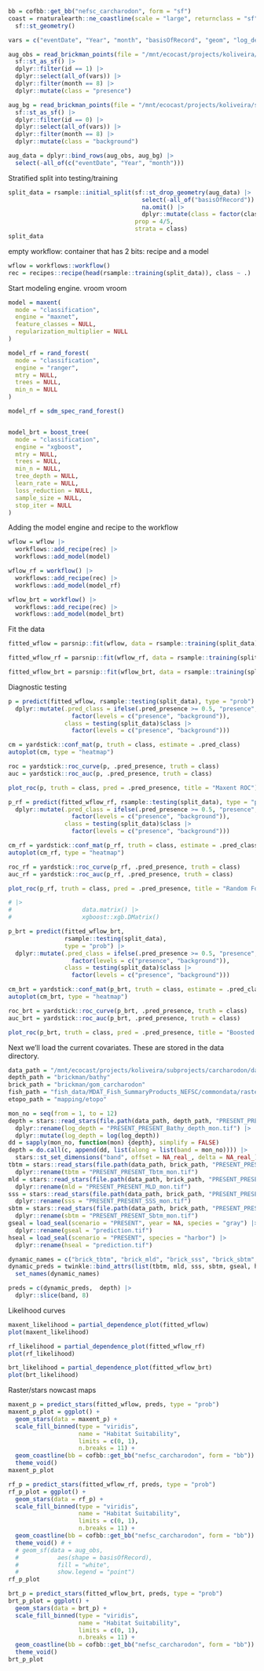 
```r
bb = cofbb::get_bb("nefsc_carcharodon", form = "sf")
coast = rnaturalearth::ne_coastline(scale = "large", returnclass = "sf") |>
  sf::st_geometry()

vars = c("eventDate", "Year", "month", "basisOfRecord", "geom", "log_depth", "brick_tbtm", "brick_mld", "brick_sss", "brick_sbtm", "gseal", "hseal")

aug_obs = read_brickman_points(file = "/mnt/ecocast/projects/koliveira/subprojects/carcharodon/workflows/get_data_workflow/versions/v01/v01.003/brickman_covar_obs_bg.gpkg") |>
  sf::st_as_sf() |>
  dplyr::filter(id == 1) |>
  dplyr::select(all_of(vars)) |>
  dplyr::filter(month == 8) |>
  dplyr::mutate(class = "presence")

aug_bg = read_brickman_points(file = "/mnt/ecocast/projects/koliveira/subprojects/carcharodon/workflows/get_data_workflow/versions/v01/v01.003/brickman_covar_obs_bg.gpkg") |>
  sf::st_as_sf() |>
  dplyr::filter(id == 0) |>
  dplyr::select(all_of(vars)) |>
  dplyr::filter(month == 8) |>
  dplyr::mutate(class = "background")

aug_data = dplyr::bind_rows(aug_obs, aug_bg) |>
  select(-all_of(c("eventDate", "Year", "month")))

```

Stratified split into testing/training
```r
split_data = rsample::initial_split(sf::st_drop_geometry(aug_data) |>
                                      select(-all_of("basisOfRecord")) |>
                                      na.omit() |>
                                      dplyr::mutate(class = factor(class)), 
                                    prop = 4/5, 
                                    strata = class) 
split_data
```

empty workflow: container that has 2 bits: recipe and a model
```r
wflow = workflows::workflow()
rec = recipes::recipe(head(rsample::training(split_data)), class ~ .)
```

Start modeling engine. vroom vroom
```r
model = maxent(
  mode = "classification",
  engine = "maxnet",
  feature_classes = NULL,
  regularization_multiplier = NULL
)

model_rf = rand_forest(
  mode = "classification",
  engine = "ranger",
  mtry = NULL,
  trees = NULL,
  min_n = NULL
)

model_rf = sdm_spec_rand_forest()


model_brt = boost_tree(
  mode = "classification",
  engine = "xgboost",
  mtry = NULL,
  trees = NULL,
  min_n = NULL,
  tree_depth = NULL,
  learn_rate = NULL,
  loss_reduction = NULL,
  sample_size = NULL,
  stop_iter = NULL
)
```

Adding the model engine and recipe to the workflow
```r
wflow = wflow |>
  workflows::add_recipe(rec) |>
  workflows::add_model(model)

wflow_rf = workflow() |>
  workflows::add_recipe(rec) |>
  workflows::add_model(model_rf)

wflow_brt = workflow() |>
  workflows::add_recipe(rec) |>
  workflows::add_model(model_brt)
```

Fit the data
```r
fitted_wflow = parsnip::fit(wflow, data = rsample::training(split_data))

fitted_wflow_rf = parsnip::fit(wflow_rf, data = rsample::training(split_data))

fitted_wflow_brt = parsnip::fit(wflow_brt, data = rsample::training(split_data))
```

Diagnostic testing
```r
p = predict(fitted_wflow, rsample::testing(split_data), type = "prob") |>
  dplyr::mutate(.pred_class = ifelse(.pred_presence >= 0.5, "presence", "background") |>
                  factor(levels = c("presence", "background")),
                class = testing(split_data)$class |>
                  factor(levels = c("presence", "background")))

cm = yardstick::conf_mat(p, truth = class, estimate = .pred_class)
autoplot(cm, type = "heatmap")

roc = yardstick::roc_curve(p, .pred_presence, truth = class)
auc = yardstick::roc_auc(p, .pred_presence, truth = class)

plot_roc(p, truth = class, pred = .pred_presence, title = "Maxent ROC")

```

```r
p_rf = predict(fitted_wflow_rf, rsample::testing(split_data), type = "prob") |>
  dplyr::mutate(.pred_class = ifelse(.pred_presence >= 0.5, "presence", "background") |>
                  factor(levels = c("presence", "background")),
                class = testing(split_data)$class |>
                  factor(levels = c("presence", "background")))

cm_rf = yardstick::conf_mat(p_rf, truth = class, estimate = .pred_class)
autoplot(cm_rf, type = "heatmap")

roc_rf = yardstick::roc_curve(p_rf, .pred_presence, truth = class)
auc_rf = yardstick::roc_auc(p_rf, .pred_presence, truth = class)

plot_roc(p_rf, truth = class, pred = .pred_presence, title = "Random Forest ROC")

```

```r
# |>
#                    data.matrix() |>
#                    xgboost::xgb.DMatrix()

p_brt = predict(fitted_wflow_brt, 
                rsample::testing(split_data), 
                type = "prob") |>
  dplyr::mutate(.pred_class = ifelse(.pred_presence >= 0.5, "presence", "background") |>
                  factor(levels = c("presence", "background")),
                class = testing(split_data)$class |>
                  factor(levels = c("presence", "background")))

cm_brt = yardstick::conf_mat(p_brt, truth = class, estimate = .pred_class)
autoplot(cm_brt, type = "heatmap")

roc_brt = yardstick::roc_curve(p_brt, .pred_presence, truth = class)
auc_brt = yardstick::roc_auc(p_brt, .pred_presence, truth = class)

plot_roc(p_brt, truth = class, pred = .pred_presence, title = "Boosted Regression Tree ROC")

```



Next we'll load the current covariates. These are stored in the data directory.
```r
data_path = "/mnt/ecocast/projects/koliveira/subprojects/carcharodon/data"
depth_path = "brickman/bathy"
brick_path = "brickman/gom_carcharodon"
fish_path = "fish_data/MDAT_Fish_SummaryProducts_NEFSC/commondata/raster_data"
etopo_path = "mapping/etopo"

mon_no = seq(from = 1, to = 12)
depth = stars::read_stars(file.path(data_path, depth_path, "PRESENT_PRESENT_Bathy_depth_mon.tif")) |>
  dplyr::rename(log_depth = "PRESENT_PRESENT_Bathy_depth_mon.tif") |>
  dplyr::mutate(log_depth = log(log_depth))
dd = sapply(mon_no, function(mon) {depth}, simplify = FALSE)
depth = do.call(c, append(dd, list(along = list(band = mon_no)))) |>
  stars::st_set_dimensions("band", offset = NA_real_, delta = NA_real_)
tbtm = stars::read_stars(file.path(data_path, brick_path, "PRESENT_PRESENT_Tbtm_mon.tif")) |>
  dplyr::rename(tbtm = "PRESENT_PRESENT_Tbtm_mon.tif")
mld = stars::read_stars(file.path(data_path, brick_path, "PRESENT_PRESENT_MLD_mon.tif")) |>
  dplyr::rename(mld = "PRESENT_PRESENT_MLD_mon.tif")
sss = stars::read_stars(file.path(data_path, brick_path, "PRESENT_PRESENT_SSS_mon.tif")) |>
  dplyr::rename(sss = "PRESENT_PRESENT_SSS_mon.tif")
sbtm = stars::read_stars(file.path(data_path, brick_path, "PRESENT_PRESENT_Sbtm_mon.tif")) |>
  dplyr::rename(sbtm = "PRESENT_PRESENT_Sbtm_mon.tif")
gseal = load_seal(scenario = "PRESENT", year = NA, species = "gray") |>
  dplyr::rename(gseal = "prediction.tif")
hseal = load_seal(scenario = "PRESENT", species = "harbor") |>
  dplyr::rename(hseal = "prediction.tif")

dynamic_names = c("brick_tbtm", "brick_mld", "brick_sss", "brick_sbtm", "gseal", "hseal")
dynamic_preds = twinkle::bind_attrs(list(tbtm, mld, sss, sbtm, gseal, hseal)) |>
  set_names(dynamic_names)

preds = c(dynamic_preds,  depth) |>
  dplyr::slice(band, 8)

```

Likelihood curves
```r
maxent_likelihood = partial_dependence_plot(fitted_wflow)
plot(maxent_likelihood)

rf_likelihood = partial_dependence_plot(fitted_wflow_rf)
plot(rf_likelihood)

brt_likelihood = partial_dependence_plot(fitted_wflow_brt)
plot(brt_likelihood)
```



Raster/stars nowcast maps
```r
maxent_p = predict_stars(fitted_wflow, preds, type = "prob")
maxent_p_plot = ggplot() +
  geom_stars(data = maxent_p) +
  scale_fill_binned(type = "viridis", 
                    name = "Habitat Suitability", 
                    limits = c(0, 1), 
                    n.breaks = 11) +
  geom_coastline(bb = cofbb::get_bb("nefsc_carcharodon", form = "bb")) +
  theme_void()
maxent_p_plot

rf_p = predict_stars(fitted_wflow_rf, preds, type = "prob")
rf_p_plot = ggplot() +
  geom_stars(data = rf_p) +
  scale_fill_binned(type = "viridis", 
                    name = "Habitat Suitability", 
                    limits = c(0, 1), 
                    n.breaks = 11) +
  geom_coastline(bb = cofbb::get_bb("nefsc_carcharodon", form = "bb")) +
  theme_void() # +
  # geom_sf(data = aug_obs, 
  #           aes(shape = basisOfRecord), 
  #           fill = "white", 
  #           show.legend = "point")
rf_p_plot

brt_p = predict_stars(fitted_wflow_brt, preds, type = "prob")
brt_p_plot = ggplot() +
  geom_stars(data = brt_p) +
  scale_fill_binned(type = "viridis", 
                    name = "Habitat Suitability", 
                    limits = c(0, 1), 
                    n.breaks = 11) +
  geom_coastline(bb = cofbb::get_bb("nefsc_carcharodon", form = "bb")) +
  theme_void()
brt_p_plot
```



